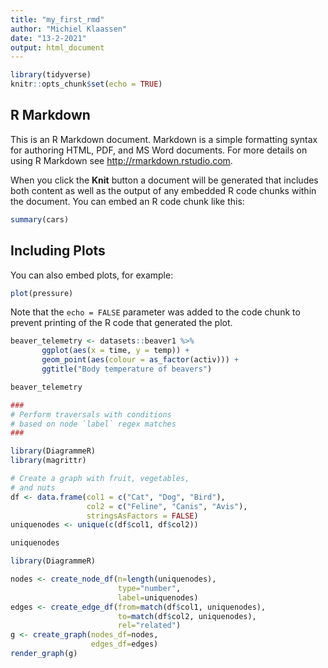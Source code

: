 ```yaml
---
title: "my_first_rmd"
author: "Michiel Klaassen"
date: "13-2-2021"
output: html_document
---
```


```r
library(tidyverse)
knitr::opts_chunk$set(echo = TRUE)
```

## R Markdown

This is an R Markdown document. Markdown is a simple formatting syntax for authoring HTML, PDF, and MS Word documents. For more details on using R Markdown see <http://rmarkdown.rstudio.com>.

When you click the **Knit** button a document will be generated that includes both content as well as the output of any embedded R code chunks within the document. You can embed an R code chunk like this:

```r
summary(cars)
```

## Including Plots

You can also embed plots, for example:

```r
plot(pressure)
```

Note that the `echo = FALSE` parameter was added to the code chunk to prevent printing of the R code that generated the plot.

```r
beaver_telemetry <- datasets::beaver1 %>% 
       ggplot(aes(x = time, y = temp)) +
       geom_point(aes(colour = as_factor(activ))) +
       ggtitle("Body temperature of beavers")

beaver_telemetry
```
```r
###
# Perform traversals with conditions
# based on node `label` regex matches
###

library(DiagrammeR)
library(magrittr)

# Create a graph with fruit, vegetables,
# and nuts
df <- data.frame(col1 = c("Cat", "Dog", "Bird"),
                 col2 = c("Feline", "Canis", "Avis"),
                 stringsAsFactors = FALSE)
uniquenodes <- unique(c(df$col1, df$col2))

uniquenodes
```

```r
library(DiagrammeR)

nodes <- create_node_df(n=length(uniquenodes), 
                        type="number", 
                        label=uniquenodes)
edges <- create_edge_df(from=match(df$col1, uniquenodes), 
                        to=match(df$col2, uniquenodes), 
                        rel="related")
g <- create_graph(nodes_df=nodes, 
                  edges_df=edges)
render_graph(g)
```

